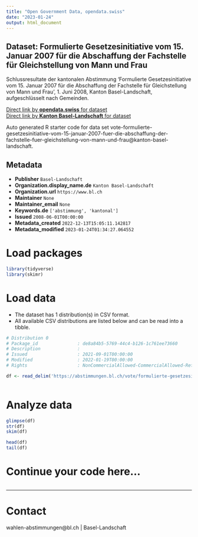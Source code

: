 ```yaml
---
title: "Open Government Data, opendata.swiss"
date: "2023-01-24"
output: html_document
---
```


## Dataset: Formulierte Gesetzesinitiative vom 15. Januar 2007 für die Abschaffung der Fachstelle für Gleichstellung von Mann und Frau

Schlussresultate der kantonalen Abstimmung 'Formulierte Gesetzesinitiative vom 15. Januar 2007 für die Abschaffung der Fachstelle für Gleichstellung von Mann und Frau', 1. Juni 2008, Kanton Basel-Landschaft, aufgeschlüsselt nach Gemeinden.

[Direct link by **opendata.swiss** for dataset](https://opendata.swiss/de/dataset/formulierte-gesetzesinitiative-vom-15-januar-2007-fur-die-abschaffung-der-fachstelle-fur-gleich)<br>
[Direct link by **Kanton Basel-Landschaft** for dataset](https://abstimmungen.bl.ch/vote/formulierte-gesetzesinitiative-vom-15-januar-2007-fuer-die-abschaffung-der-fachstelle-fuer-gleichstellung-von-mann-und-frau/data)

Auto generated R starter code for data set vote-formulierte-gesetzesinitiative-vom-15-januar-2007-fuer-die-abschaffung-der-fachstelle-fuer-gleichstellung-von-mann-und-frau@kanton-basel-landschaft.

## Metadata

- **Publisher** `Basel-Landschaft`
- **Organization.display_name.de** `Kanton Basel-Landschaft`
- **Organization.url** `https://www.bl.ch`
- **Maintainer** `None`
- **Maintainer_email** `None`
- **Keywords.de** `['abstimmung', 'kantonal']`
- **Issued** `2008-06-01T00:00:00`
- **Metadata_created** `2022-12-13T15:05:11.142817`
- **Metadata_modified** `2023-01-24T01:34:27.064552`


# Load packages

```r

library(tidyverse)
library(skimr)

```

# Load data

-   The dataset has 1 distribution(s) in CSV format.
-   All available CSV distributions are listed below and can be read into a tibble.

```r

# Distribution 0
# Package_id               : de8a84b5-5769-44c4-b126-1c761ee73660
# Description              : 
# Issued                   : 2021-09-01T00:00:00
# Modified                 : 2022-01-19T00:00:00
# Rights                   : NonCommercialAllowed-CommercialAllowed-ReferenceRequired

df <- read_delim('https://abstimmungen.bl.ch/vote/formulierte-gesetzesinitiative-vom-15-januar-2007-fuer-die-abschaffung-der-fachstelle-fuer-gleichstellung-von-mann-und-frau/data-csv')



```

# Analyze data

```r

glimpse(df)
str(df)
skim(df)

head(df)
tail(df)

```

# Continue your code here...

```r

```

------------------------------------------------------------------------

# Contact

wahlen-abstimmungen@bl.ch | Basel-Landschaft
